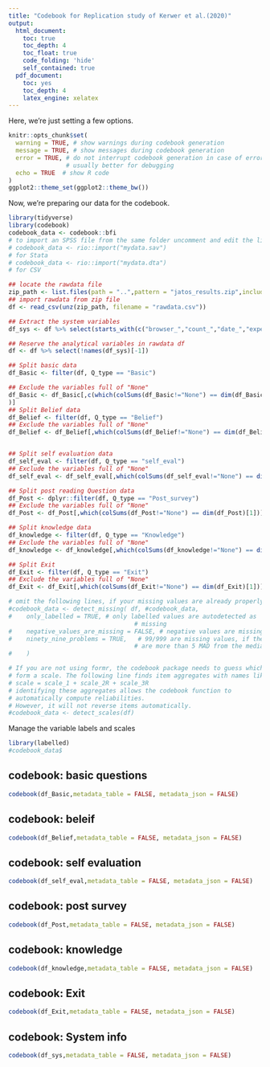 ```yaml
---
title: "Codebook for Replication study of Kerwer et al.(2020)"
output:
  html_document:
    toc: true
    toc_depth: 4
    toc_float: true
    code_folding: 'hide'
    self_contained: true
  pdf_document:
    toc: yes
    toc_depth: 4
    latex_engine: xelatex
---
```


Here, we're just setting a few options.

```r
knitr::opts_chunk$set(
  warning = TRUE, # show warnings during codebook generation
  message = TRUE, # show messages during codebook generation
  error = TRUE, # do not interrupt codebook generation in case of errors,
                # usually better for debugging
  echo = TRUE  # show R code
)
ggplot2::theme_set(ggplot2::theme_bw())

```

Now, we're preparing our data for the codebook.

```r
library(tidyverse)
library(codebook)
codebook_data <- codebook::bfi
# to import an SPSS file from the same folder uncomment and edit the line below
# codebook_data <- rio::import("mydata.sav")
# for Stata
# codebook_data <- rio::import("mydata.dta")
# for CSV

## locate the rawdata file
zip_path <- list.files(path = "..",pattern = "jatos_results.zip",include.dirs = TRUE,recursive = TRUE,full.names = TRUE)
## import rawdata from zip file
df <- read_csv(unz(zip_path, filename = "rawdata.csv"))

## Extract the system variables
df_sys <- df %>% select(starts_with(c("browser_","count_","date_","experiment_","jatosV","screen_","system_","Start ","Last ","Duration","Batch","Worker ","State","Message","identifier")))

## Reserve the analytical variables in rawdata df
df <- df %>% select(!names(df_sys)[-1])

## Split basic data
df_Basic <- filter(df, Q_type == "Basic")

## Exclude the variables full of "None"
df_Basic <- df_Basic[,c(which(colSums(df_Basic!="None") == dim(df_Basic)[1]),which(is.na(colSums(df_Basic!="None") == dim(df_Basic)[1])) # Get "response"
)]
## Split Belief data
df_Belief <- filter(df, Q_type == "Belief")
## Exclude the variables full of "None"
df_Belief <- df_Belief[,which(colSums(df_Belief!="None") == dim(df_Belief)[1])]


## Split self evaluation data
df_self_eval <- filter(df, Q_type == "self_eval")
## Exclude the variables full of "None"
df_self_eval <- df_self_eval[,which(colSums(df_self_eval!="None") == dim(df_self_eval)[1])]

## Split post reading Question data
df_Post <- dplyr::filter(df, Q_type == "Post_survey")
## Exclude the variables full of "None"
df_Post <- df_Post[,which(colSums(df_Post!="None") == dim(df_Post)[1])]

## Split knowledge data
df_knowledge <- filter(df, Q_type == "Knowledge")
## Exclude the variables full of "None"
df_knowledge <- df_knowledge[,which(colSums(df_knowledge!="None") == dim(df_knowledge)[1])]

## Split Exit
df_Exit <- filter(df, Q_type == "Exit")
## Exclude the variables full of "None"
df_Exit <- df_Exit[,which(colSums(df_Exit!="None") == dim(df_Exit)[1])]

# omit the following lines, if your missing values are already properly labelled
#codebook_data <- detect_missing( df, #codebook_data,
#    only_labelled = TRUE, # only labelled values are autodetected as
                                   # missing
#    negative_values_are_missing = FALSE, # negative values are missing values
#    ninety_nine_problems = TRUE,   # 99/999 are missing values, if they
                                   # are more than 5 MAD from the median
#    )

# If you are not using formr, the codebook package needs to guess which items
# form a scale. The following line finds item aggregates with names like this:
# scale = scale_1 + scale_2R + scale_3R
# identifying these aggregates allows the codebook function to
# automatically compute reliabilities.
# However, it will not reverse items automatically.
#codebook_data <- detect_scales(df)
```

Manage the variable labels and scales

```r
library(labelled)
#codebook_data$
```


## codebook: basic questions

```r
codebook(df_Basic,metadata_table = FALSE, metadata_json = FALSE)
```

## codebook: beleif


```r
codebook(df_Belief,metadata_table = FALSE, metadata_json = FALSE)
```

## codebook: self evaluation


```r
codebook(df_self_eval,metadata_table = FALSE, metadata_json = FALSE)
```

## codebook: post survey


```r
codebook(df_Post,metadata_table = FALSE, metadata_json = FALSE)
```

## codebook: knowledge


```r
codebook(df_knowledge,metadata_table = FALSE, metadata_json = FALSE)
```

## codebook: Exit


```r
codebook(df_Exit,metadata_table = FALSE, metadata_json = FALSE)
```

## codebook: System info


```r
codebook(df_sys,metadata_table = FALSE, metadata_json = FALSE)
```
